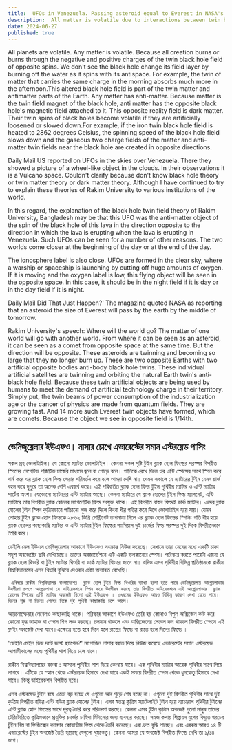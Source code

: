 ```yaml
---
title:  UFOs in Venezuela. Passing asteroid equal to Everest in NASA's eyes
description:  All matter is volatile due to interactions between twin black hole fields of opposite spins. Rakim University’s theory links UFO sightings and asteroids to these interactions and artificial fields affecting space phenomena.
date: 2024-06-27
published: true
---
```


All planets are volatile. Any matter is volatile. Because all creation burns or burns through the negative and positive charges of the twin black hole field of opposite spins.
We don't see the black hole change its field layer by burning off the water as it spins with its antispace. For example, the twin of matter that carries the same charge in the morning absorbs much more in the afternoon.This altered black hole field is part of the twin matter and antimatter parts of the Earth. Any matter has anti-matter. Because matter is the twin field magnet of the black hole, anti matter has the opposite black hole's magnetic field attached to it. This opposite reality field is dark matter. Their twin spins of black holes become volatile if they are artificially loosened or slowed down.For example, if the iron twin black hole field is heated to 2862 degrees Celsius, the spinning speed of the black hole field slows down and the gaseous two charge fields of the matter and anti-matter twin fields near the black hole are created in opposite directions.

Daily Mail US reported on UFOs in the skies over Venezuela. There they showed a picture of a wheel-like object in the clouds. In their observations it is a Vulcano space. Couldn't clarify because don't know black hole theory or twin matter theory or dark matter theory. Although I have continued to try to explain these theories of Rakim University to various institutions of the world.

In this regard, the explanation of the black hole twin field theory of Rakim University, Bangladesh may be that this UFO was the anti-matter object of the spin of the black hole of this lava in the direction opposite to the direction in which the lava is erupting when the lava is erupting in Venezuela. Such UFOs can be seen for a number of other reasons. The two worlds come closer at the beginning of the day or at the end of the day.

The ionosphere label is also close. UFOs are formed in the clear sky, where a warship or spaceship is launching by cutting off huge amounts of oxygen. If it is moving and the oxygen label is low, this flying object will be seen in the opposite space. In this case, it should be in the night field if it is day or in the day field if it is night.

Daily Mail Did That Just Happen?' The magazine quoted NASA as reporting that an asteroid the size of Everest will pass by the earth by the middle of tomorrow.

Rakim University's speech: Where will the world go? The matter of one world will go with another world. From where it can be seen as an asteroid, it can be seen as a comet from opposite space at the same time. But the direction will be opposite.
These asteroids are twinning and becoming so large that they no longer burn up. These are two opposite Earths with two artificial opposite bodies anti-body black hole twins. These individual artificial satellites are twinning and orbiting the natural Earth twin's anti-black hole field.
Because these twin artificial objects are being used by humans to meet the demand of artificial technology charge in their territory. Simply put, the twin beams of power consumption of the industrialization age or the cancer of physics are made from quantum fields. They are growing fast. And 14 more such Everest twin objects have formed, which are comets. Because the object we see in opposite field is 1/14th.

---

##  ভেনিজুয়েলার ইউএফও। নাসার চোখে এভারেস্টের সমান এস্টরয়েড পাসিং

সকল গ্রহ ভোলাটাইল। যে কোনো ম‍্যাটার ভোলাটাইল। কেননা সকল সৃষ্টি টুইন ব্ল‍্যাক হোল ফিল্ডের পরস্পর বিপরীত স্পিনের নেগেটিভ পজিটিভ চার্জের মাধ‍্যমে জ্বলে বা পোড়ে বলে।
পানিকে রেখে দিলে ওর এন্টি স্পেসের সাথে স্পিন করে বার্ন করে ওর  ব্ল‍্যাক হোল ফিল্ড লেয়ার পরিবর্তন করে বলে আমরা দেখি না। যেমন সকালে যে ম‍্যাটারের টুইন যেমন চার্জ বহন করে দুপুরে তা অনেক বেশি এবজর্ব করে।
এই পরিবর্তিত ব্ল‍্যাক হোল ফিল্ড টুইন পৃথিবীর ম‍্যাটার ও এন্টি ম‍্যাটার পার্টের অংশ। যেকোনো ম‍্যাটারের এন্টি ম‍্যাটার আছে। কেননা ম‍্যাটারে যে ব্ল‍্যাক হোলের টুইন ফিল্ড ম‍্যাগনেট, এন্টি ম‍্যাটারে তার বিপরীত ব্ল‍্যাক হোলের ম‍্যাগনেটিক ফিল্ড সংযুক্ত থাকে। এই বিপরীত বাস্তব ফিল্ডই  ডার্ক ম‍্যাটার। এদের ব্ল‍্যাক হোলের টুইন স্পিন কৃত্রিমভাবে প‍্যাঁচানো লুজ করে দিলে কিংবা ধীর গতির করে দিলে ভোলাটাইল হয়ে যায়। যেমন লোহার টুইন ব্ল‍্যাক হোল ফিল্ডকে ২৮৬২ ডিগ্রি সেন্ট্রিগেট তাপমাত্রা দিলে এর ব্ল‍্যাক হোল ফিল্ডের   স্পিনিং গতি ধীর হয়ে ব্ল‍্যাক হোলের কাছাকাছি ম‍্যাটার ও এন্টি ম‍্যাটার টুইন ফিল্ডের গ‍্যাসিয়াস দুই চার্জের ফিল্ড পরস্পর দুই দিকে বিপরীতভাবে তৈরি করে।

ডেইলি মেল ইউএস ভেনিজুয়েলার আকাশে  ইউএফও সংক্রান্ত নিউজ করেছে। সেখানে তারা মেঘের মধ‍্যে একটি চাকা সদৃশ অবজেক্টের ছবি  দেখিয়েছে। তাদের অবজার্ভেশনে এটি একটি ভলকানোর স্পেস। পরিস্কার করতে পারেনি এজন‍্য যে ব্ল‍্যাক হোল থিওরি বা টুইন ম‍্যাটার থিওরি বা ডার্ক ম‍্যাটার থিওরে জানে না। যদিও এসব পৃথিবীর বিভিন্ন প্রতিষ্ঠানকে রাকীম বিশ্ববিদ্যালয়ের এসব থিওরি বুঝিয়ে দেওরার চেষ্টা অব‍্যাহত রেখেছি।

     এবিষয়ে রাকীম বিশ্ববিদ‍্যালয় বাংলাদেশের  ব্ল‍্যাক হোল টুইন ফিল্ড থিওরির ব‍্যাখ‍্যা হলো হতে পারে ভেনিজুয়েলায় আগ্নেয়লাভার উদগীরণ চললে আগ্নেয়লাভা যে ডাইরেকশনে স্পিন করে উদগীরন করছে তার বিপরীত ডাইরেকশনে এই আগ্নেয়লাভার  ব্ল‍্যাক হোলের স্পিনের এন্টি ম‍্যাটার অবজেক্ট ছিলো এই ইউএফও । এধরনের ইউএফও আরও বিভিন্ন কারণে দেখা যেতে পারে। দিনের শুরু বা দিনের শেষের দিকে দুই পৃথিবী কাছাকাছি চলে আসে।
আয়নোস্ফেয়ার লেবেলও কাছাকাছি থাকে। পরিস্কার আকাশে ইউএফও তৈরি হয় কোথাও বিপুল অক্সিজেন কাট করে কোনো যুদ্ধ জাহাজ বা স্পেস শিপ লঞ্চ করছে। চলমান থাকলে এবং অক্সিজেনের লেবেল কম থাকলে বিপরীত স্পেসে এই ফ্লাইং অবজেক্ট দেখা যাবে।এক্ষেত্রে হতে হবে দিনে হলে রাতের ফিল্ডে বা রাতে হলে দিনের ফিল্ডে ।  

  'ডেইলি মেইল ডিড দ‍্যাট জাস্ট  হ‍্যাপেন?' ম‍্যাগাজিন  নাসার বরাত দিয়ে নিউজ করেছে এভারেস্টের সমান এস্টরয়েড আগামীকালের মধ‍্য‍ে পৃথিবীর পাশ দিয়ে চলে যাবে।

রাকীম বিশ্ববিদ্যালয়ের বক্তব‍্য :  আসলে পৃথিবীর পাশ দিয়ে কোথায় যাবে। এক পৃথিবীর ম‍্যাটার আরেক পৃথিবীর সাথে গিয়ে লাগবে। এটিকে যে স্হান থেকে এস্টরয়েড হিসাবে দেখা যাবে একই সময়ে বিপরীত স্পেস থেকে ধূমকেতু হিসাবে দেখা যাবে। কিন্তু ডাইরেকশন বিপরীত হবে।

এসব এস্টরয়েড টুইন হয়ে এতো বড় হচ্ছে যে এগুলো আর পুড়ে শেষ হচ্ছে না। এগুলো দুই বিপরীত পৃথিবীর সাথে দুই কৃত্রিম বিপরীত বডির এন্টি বডির ব্ল‍্যাক হোলের টুইন। এসব স্বতন্ত্র কৃত্রিম স‍্যাটেলাইট টুইন হয়ে ন‍্যাচারাল পৃথিবীর টুইনের এন্টি ব্ল‍্যাক হোল ফিল্ডের সাথে দূরত্ব তৈরি করে পরিক্রমা করছে। কেননা এসব টুইন কৃত্রিম অবজেক্ট গুলো মানুষ তাদের টেরিটোরিতে কৃত্রিমভাবে প্রযুক্তির চার্জের চাহিদা মিটানোর জন‍্য ব‍্যবহার করছে। সহজ কথায় শিল্পায়ন যুগের বিদ‍্যুত খরচের টুইন বিম বা ফিজিক্সের ক‍্যান্সার কোয়ান্টাম ফিল্ড থেকে তৈরি করেছে। এরা দ্রুত বৃদ্ধি পাচ্ছে। এবং এরকম আরও ১৪ টি এভারেস্টের টুইন অবজেক্ট তৈরি হয়েছে যেগুলো ধূমকেতু। কেননা আমরা যে অবজেক্ট বিপরীত ফিল্ডে দেখি তা ১/১৪ ভাগ।
